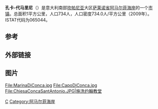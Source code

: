 {{noteTA
|G1=意大利地名
}}
{{Infobox CityIT
| official name     = Comune di Conca dei Marini
| region            = [[坎帕尼亚|坎帕尼亚]]
| province          = [[萨莱诺省|萨莱诺省]]
| mayor             = Luigi Criscuolo
| mayor_party       = 
| elevation_m       = 400
| area_total_km2    = 1
| population_as_of  = 2001
| population_total  = 697
| population_density_km2 = 697
| coordinates       = {{coord|40.616667|N|14.566667|E|type:city|display=inline,title}}
| gentilic          = 
| telephone         = 089
| postalcode        = 84010
| saint             = Saint Anthony of Padua
| day               = 6月13日
| mapx              = 40.616667
| mapy              = 14.566667
| name              = 孔卡-代马里尼
| map               = 
| website           = http://www.concadeimarini.org
| latd  =  |latm  =   |lats  =  |latNS  = N
| longd =  |longm =  |longs =   |longEW = E
| coordinates_type    = type:city(278)_region:IT
| coordinates_display = title
| population_footnotes =
| population_total    = 734
| population_as_of    = 2009
| pop_density_footnotes =
| elevation_footnotes =
| twin1               =
| twin1_country       =
| postal_code         =84010
}}
'''孔卡-代马里尼'''（{{lang-it|Conca dei Marini}}）是意大利南部[[坎帕尼亚|坎帕尼亚]]大区[[萨莱诺省|萨莱诺省]][[阿马尔菲海岸|阿马尔菲海岸]]的一个[[市镇_(意大利)|市镇]]。总面积1平方公里，人口734人，人口密度734.0人/平方公里（2009年）。ISTAT代码为065044。

==参考==
{{Reflist}}

==外部链接==

== 图片 ==
<gallery>
File:MarinaDiConca.jpg
File:CapoDiConca.jpg
File:ChiesaConcaSantAntonio.JPG|施洗约翰教堂
</gallery>

{{薩萊諾省市鎮}}
{{Authority control}}
{{意大利地理小作品}}

[[Category:萨莱诺省市镇|C]]
[[Category:阿马尔菲海岸|Category:阿马尔菲海岸]]